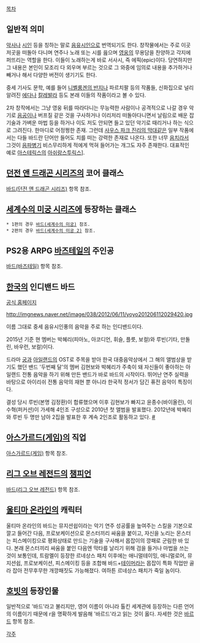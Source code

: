[[목차]]

== 일반적 의미 ==
[[악사]]나 [[시인]] 등을 칭하는 말로 [[음유시인]]으로 번역되기도 한다. 창작물에서는 주로 이곳 저곳을 떠돌아 다니며 연주나 노래 또는 시를 읊으며 [[영웅]]의 무용담을 찬양하고 각지에 퍼뜨리는 역할을 한다. 이들이 노래하는게 바로 서사시, 즉 에픽(epic)이다. 당연하지만 그 내용은 본인이 모조리 다 외우며 부르는 것으로 그 와중에 임의로 내용을 추가하거나 빼거나 해서 다양한 버전이 생기기도 한다.

중세 기사도 문학, 예를 들어 [[니벨룽겐의 반지]]나 파르치팔 등의 작품들, 신화집으로 널리 알려진 [[에다]]나 [[칼레발라]] 등도 본래 이들의 작품이라고 볼 수 있다.

2차 창작에서는 그냥 영웅 뒤를 따라다니는 무능력한 사람이나 공격적으로 나갈 경우 악기로 [[음공]]이나 버프질 같은 것을 구사하거나 이리저리 떠돌아다니면서 날림으로 배운 잡기술과 가벼운 마법 등을 하거나 이도 저도 안되면 들고 있던 악기로 때리거나 하는 식으로 그려진다. 한마디로 어정쩡한 존재. 그런데 [[사우스 파크 진리의 막대]]같은 일부 작품에서는 다들 바드란 단어만 들어도 치를 떠는 강력한 존재로 나온다. 또한 너무 [[음치]]라서 그것이 [[음파병기]] 비스무리하게 적에게 먹혀 들어가는 개그도 자주 존재한다. 대표적인 예로 [[아스테릭스]]의 [[아쉬랑스투릭스]]].

== [[던전 앤 드래곤 시리즈]]의 코어 클래스 ==
[[바드(던전 앤 드래곤 시리즈)]] 항목 참조.

== [[세계수의 미궁 시리즈]]에 등장하는 클래스 ==
 * 1편의 경우 [[바드(세계수의 미궁)]] 참조.
 * 2편의 경우 [[바드(세계수의 미궁 2)]] 참조.

== PS2용 ARPG [[바즈테일]]의 주인공 ==
[[바드(바즈테일)]] 항목 참조. 

== [[한국]]의 인디밴드 바드 ==
[http://club.cyworld.com/irishbard 공식 홈페이지]

http://imgnews.naver.net/image/038/2012/06/11/yoyo201206112029420.jpg

이름 그대로 중세 음유시인풍의 음악을 주로 하는 인디밴드이다.

2015년 기준 현 멤버는 박혜리(피아노, 아코디언, 휘슬, 플릇, 보컬)와 루빈(기타, 만돌린, 바우런, 보컬)이다.

드라마 [[궁(드라마)|궁]]과 [[아일랜드#s-3|아일랜드]]의 OST로 주목을 받아 한국 대중음악상에서 그 해의 앨범상을 받기도 했던 밴드 '두번째 달'의 멤버 김현보와 박혜리가 주축이 돼 자신들이 좋아하는 아일랜드 전통 음악을 하기 위해 만든 밴드가 바로 바드의 시작이다. 뛰어난 연주 실력을 바탕으로 아이리쉬 전통 음악의 재현 뿐 아니라 한국적 정서가 담긴 퓨전 음악이 특징이다.

결성 당시 루빈(본명 김정환)이 합류했으며 이후 김현보가 빠지고 윤종수(바이올린), 이수혁(퍼커션)이 가세해 4인조 구성으로 2010년 첫 앨범을 발표했다. 2012년에 박혜리와 루빈 두 명만 남아 2집을 발표한 후 계속 2인조로 활동하고 있다. [http://news.naver.com/main/read.nhn?mode=LSD&mid=sec&sid1=103&oid=038&aid=0002266907 #]

== [[아스가르드(게임)]]의 직업 ==
[[아스가르드(게임)]] 항목 참조.

== [[리그 오브 레전드]]의 [[리그 오브 레전드/챔피언|챔피언]] ==
[[바드(리그 오브 레전드)]] 항목 참조.

== [[울티마 온라인]]의 캐릭터 ==
울티마 온라인의 바드는 뮤지션쉽이라는 악기 연주 성공률을 높여주는 스킬을 기본으로 깔고 들어간 다음, 프로보케이션으로 몬스터끼리 싸움을 붙이고, 자신을 노리는 몬스터는 피스메이킹으로 평화상태로 만드는 기술을 구사해서 몹잡이의 깡패로 군림한 바 있다. 본래 몬스터끼리 싸움을 붙인 다음엔 막타를 날리기 위해 검을 들거나 마법을 쓰는 것이 보통인데, 트람멜이 등장한 르네상스 패치 이후에는 애니멀테이밍, 애니멀로어, 뮤지션쉽, 프로보케이션, 피스메이킹 등을 조합해 바드+[[테이머]]라는 몹잡이 특화 직업만 골라 잡아 전무후무한 개깡패짓도 가능해졌다. 여하튼 르네상스 패치가 죽일 놈이다.

== [[호빗]]의 등장인물 ==
일반적으로 '바드'라고 불리지만, 영어 이름이 아니라 톨킨 세계관에 등장하는 다른 언어의 이름이기 때문에 r을 명확하게 발음해 '바르드'라고 읽는 것이 옳다. 자세한 것은 [[바르드]] 항목 참조.

[[각주]]
